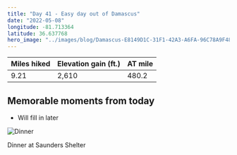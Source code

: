 ```yaml
---
title: "Day 41 - Easy day out of Damascus"
date: "2022-05-08"
longitude: -81.713364
latitude: 36.637768
hero_image: "../images/blog/Damascus-E8149D1C-31F1-42A3-A6FA-96C78A9F4814-20220516212952.png"
---
```


| Miles hiked | Elevation gain (ft.) | AT mile |
| ----------- | -------------- | -------- |
| 9.21 | 2,610 | 480.2 |

## Memorable moments from today
- Will fill in later 

![Dinner](../images/blog/Dinner-E8149D1C-31F1-42A3-A6FA-96C78A9F4814-20220516213420.png)

<figcaption>Dinner at Saunders Shelter</figcaption>
